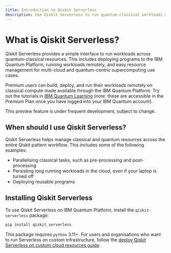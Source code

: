 ```yaml
---
title: Introduction to Qiskit Serverless
description: Use Qiskit Serverless to run quantum-classical workloads across the cloud and on quantum-centric supercomputers.
---
```


# What is Qiskit Serverless?

Qiskit Serverless provides a simple interface to run workloads across quantum-classical resources. This includes deploying programs to the IBM Quantum Platform, running workloads remotely, and easy resource management for multi-cloud and quantum-centric supercomputing use cases.

Premium users can build, deploy, and run their workloads remotely on classical compute made available through the IBM Quantum Platform. Try out the tutorials in [IBM Quantum Learning](https://learning.quantum.ibm.com/catalog/tutorials?topics=qiskit-patterns) (note: these are accessible in the Premium Plan once you have logged into your IBM Quantum account).

<Admonition type="note">
    This preview feature is under frequent development, subject to change.
</Admonition>

## When should I use Qiskit Serverless?

Qiskit Serverless helps manage classical and quantum resources across the entire Qiskit pattern workflow. This includes some of the following examples:

- Parallelising classical tasks, such as pre-processing and post-processing
- Persisting long running workloads in the cloud, even if your laptop is turned off
- Deploying reusable programs

## Installing Qiskit Serverless

To use Qiskit Serverless on IBM Quantum Platform, install the `qiskit-serverless` package:

```bash
pip install qiskit_serverless
```

This package requires `python` 3.11+. For users and organisations who want to run Serverless on custom infrastructure, follow the [deploy Qiskit Serverless on custom cloud resources guide](https://qiskit.github.io/qiskit-serverless/cloud.html).
